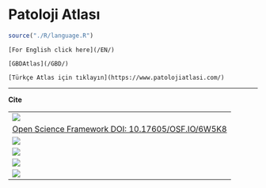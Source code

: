# Patoloji Atlası {#patoloji-atlasi .unnumbered}

```r
source("./R/language.R")
```

```asis

[For English click here](/EN/)

[GBDAtlas](/GBD/)

```

```asis

[Türkçe Atlas için tıklayın](https://www.patolojiatlasi.com/)

```

---


**Cite**

|                                                                                                                                                                                                                                    |
|------------------------------------------------------------------------|
| [![](https://zenodo.org/badge/452585667.svg)](https://zenodo.org/badge/latestdoi/452585667)                                                                                                                                        |
| [Open Science Framework DOI: 10.17605/OSF.IO/6W5K8](https://osf.io/6w5k8/)                                                                                                                                                         |
| [![](https://img.shields.io/github/issues/patolojiatlasi/patolojiatlasi.github.io)](https://github.com/patolojiatlasi/patolojiatlasi.github.io/issues)                                                                             |
| [![](https://img.shields.io/github/license/patolojiatlasi/patolojiatlasi.github.io)](https://github.com/patolojiatlasi/patolojiatlasi.github.io/blob/main/LICENSE)                                                                 |
| [![](https://img.shields.io/twitter/url?label=Patoloji%20Atlas%C4%B1&style=social&url=https%253A%252F%252Fwww.patolojiatlasi.com%252F)](https://twitter.com/intent/tweet?text=#patolojiatlasi&url=https%3A%2F%2Fwww.patolojiatlasi.com%2F)    |
| [![](https://img.shields.io/twitter/url?label=Patoloji%20Notlar%C4%B1&style=social&url=https%253A%252F%252Fwww.patolojinotlari.com%252F)](https://twitter.com/intent/tweet?text=#patolojinotlari:&url=https%3A%2F%2Fwww.patolojinotlari.com%2F) |
